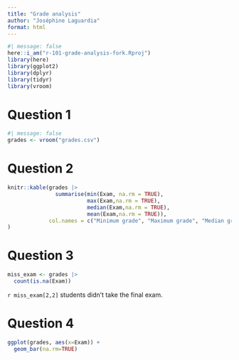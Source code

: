 ```yaml
---
title: "Grade analysis"
author: "Joséphine Laguardia"
format: html
---
```


```r
#| message: false
here::i_am("r-101-grade-analysis-fork.Rproj")
library(here)
library(ggplot2)
library(dplyr)
library(tidyr)
library(vroom)
```

# Question 1

```r
#| message: false
grades <- vroom("grades.csv")
```

# Question 2

```r
knitr::kable(grades |> 
               summarise(min(Exam, na.rm = TRUE), 
                         max(Exam,na.rm = TRUE), 
                         median(Exam,na.rm = TRUE), 
                         mean(Exam,na.rm = TRUE)),
             col.names = c("Minimum grade", "Maximum grade", "Median grade", "Mean grade")
)
```

# Question 3

```r
miss_exam <- grades |> 
  count(is.na(Exam))
```
`r miss_exam[2,2]` students didn't take the final exam.

# Question 4

```r
ggplot(grades, aes(x=Exam)) +
  geom_bar(na.rm=TRUE)
```

